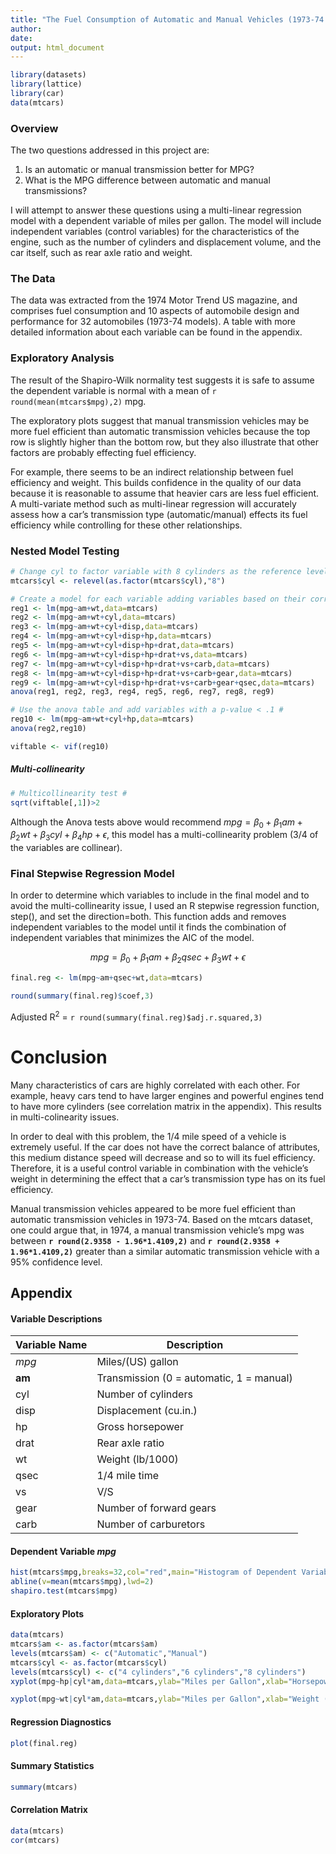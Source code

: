 ```yaml
---
title: "The Fuel Consumption of Automatic and Manual Vehicles (1973-74 models)"
author: 
date: 
output: html_document
---
```

```r
library(datasets)
library(lattice)
library(car)
data(mtcars)
```
### Overview
The two questions addressed in this project are:

1. Is an automatic or manual transmission better for MPG?
2. What is the MPG difference between automatic and manual transmissions?

I will attempt to answer these questions using a multi-linear regression model with a dependent variable of miles per gallon.  The model will include independent variables (control variables) for the characteristics of the engine, such as the number of cylinders and displacement volume, and the car itself, such as rear axle ratio and weight.

### The Data
The data was extracted from the 1974 Motor Trend US magazine, and comprises fuel consumption and 10 aspects of automobile design and performance for 32 automobiles (1973-74 models). A table with more detailed information about each variable can be found in the appendix.

### Exploratory Analysis
The result of the Shapiro-Wilk normality test suggests it is safe to assume the dependent variable is normal with a mean of `r round(mean(mtcars$mpg),2)` mpg.

The exploratory plots suggest that manual transmission vehicles may be more fuel efficient than automatic transmission vehicles because the top row is slightly higher than the bottom row, but they also illustrate that other factors are probably effecting fuel efficiency.

For example, there seems to be an indirect relationship between fuel efficiency and weight.  This builds confidence in the quality of our data because it is reasonable to assume that heavier cars are less fuel efficient. A multi-variate method such as multi-linear regression will accurately assess how a car's transmission type (automatic/manual) effects its fuel efficiency while controlling for these other relationships.

### Nested Model Testing
```r
# Change cyl to factor variable with 8 cylinders as the reference level #
mtcars$cyl <- relevel(as.factor(mtcars$cyl),"8")

# Create a model for each variable adding variables based on their correlation with mpg #
reg1 <- lm(mpg~am+wt,data=mtcars)
reg2 <- lm(mpg~am+wt+cyl,data=mtcars)
reg3 <- lm(mpg~am+wt+cyl+disp,data=mtcars)
reg4 <- lm(mpg~am+wt+cyl+disp+hp,data=mtcars)
reg5 <- lm(mpg~am+wt+cyl+disp+hp+drat,data=mtcars)
reg6 <- lm(mpg~am+wt+cyl+disp+hp+drat+vs,data=mtcars)
reg7 <- lm(mpg~am+wt+cyl+disp+hp+drat+vs+carb,data=mtcars)
reg8 <- lm(mpg~am+wt+cyl+disp+hp+drat+vs+carb+gear,data=mtcars)
reg9 <- lm(mpg~am+wt+cyl+disp+hp+drat+vs+carb+gear+qsec,data=mtcars)
anova(reg1, reg2, reg3, reg4, reg5, reg6, reg7, reg8, reg9)

# Use the anova table and add variables with a p-value < .1 #
reg10 <- lm(mpg~am+wt+cyl+hp,data=mtcars)
anova(reg2,reg10)
```
```r
viftable <- vif(reg10)
```

##### Multi-collinearity
```r
# Multicollinearity test #
sqrt(viftable[,1])>2
```
Although the Anova tests above would recommend $mpg = \beta_0 + \beta_1am + \beta_2wt + \beta_3cyl + \beta_4hp + \epsilon$, this model has a multi-collinearity problem (3/4 of the variables are collinear).

### Final Stepwise Regression Model
In order to determine which variables to include in the final model and to avoid the multi-collinearity issue, I used an R stepwise regression function, step(), and set the direction=both. This function adds and removes independent variables to the model until it finds the combination of independent variables that minimizes the AIC of the model.

$$mpg = \beta_0 + \beta_1 am + \beta_2 qsec + \beta_3 wt + \epsilon$$

```r
final.reg <- lm(mpg~am+qsec+wt,data=mtcars)
```
```r
round(summary(final.reg)$coef,3)
```
Adjusted R^2^ = `r round(summary(final.reg)$adj.r.squared,3)`

# Conclusion
Many characteristics of cars are highly correlated with each other.  For example, heavy cars tend to have larger engines and powerful engines tend to have more cylinders (see correlation matrix in the appendix).  This results in multi-colinearity issues.

In order to deal with this problem, the 1/4 mile speed of a vehicle is extremely useful.  If the car does not have the correct balance of attributes, this medium distance speed will decrease and so to will its fuel efficiency.  Therefore, it is a useful control variable in combination with the vehicle's weight in determining the effect that a car's transmission type has on its fuel efficiency.

Manual transmission vehicles appeared to be more fuel efficient than automatic transmission vehicles in 1973-74. Based on the mtcars dataset, one could argue that, in 1974, a manual transmission vehicle's mpg was between **`r round(2.9358 - 1.96*1.4109,2)`** and **`r round(2.9358 + 1.96*1.4109,2)`** greater than a similar automatic transmission vehicle with a 95% confidence level.

## Appendix
#### Variable Descriptions
Variable Name  | Description
------------- | -------------
*mpg* | Miles/(US) gallon
**am**  | Transmission (0 = automatic, 1 = manual)
cyl  | Number of cylinders
disp  | Displacement (cu.in.)
hp  | Gross horsepower
drat  | Rear axle ratio
wt  | Weight (lb/1000)
qsec  | 1/4 mile time
vs  | V/S
gear  | Number of forward gears
carb  | Number of carburetors

#### Dependent Variable *mpg*
```r
hist(mtcars$mpg,breaks=32,col="red",main="Histogram of Dependent Variable (mpg)",xlab="Miles per Gallon")
abline(v=mean(mtcars$mpg),lwd=2)
shapiro.test(mtcars$mpg)
```

#### Exploratory Plots
```r
data(mtcars)
mtcars$am <- as.factor(mtcars$am)
levels(mtcars$am) <- c("Automatic","Manual")
mtcars$cyl <- as.factor(mtcars$cyl)
levels(mtcars$cyl) <- c("4 cylinders","6 cylinders","8 cylinders")
xyplot(mpg~hp|cyl*am,data=mtcars,ylab="Miles per Gallon",xlab="Horsepower",main="Engine Characteristics and MPG")
```

```r
xyplot(mpg~wt|cyl*am,data=mtcars,ylab="Miles per Gallon",xlab="Weight (lb/1000)",main="Vehicle Weight and MPG")
```

#### Regression Diagnostics
```r
plot(final.reg)
```

#### Summary Statistics
```r
summary(mtcars)
```

#### Correlation Matrix
```r
data(mtcars)
cor(mtcars)
```
